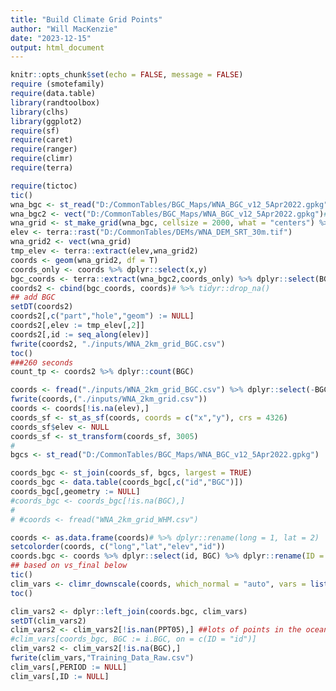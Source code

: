 ```yaml
---
title: "Build Climate Grid Points"
author: "Will MacKenzie"
date: "2023-12-15"
output: html_document
---
```


```r
knitr::opts_chunk$set(echo = FALSE, message = FALSE)
require (smotefamily)
require(data.table)
library(randtoolbox)
library(clhs)
library(ggplot2)
require(sf)
require(caret)
require(ranger)
require(climr)
require(terra)

```

```r
require(tictoc)
tic()
wna_bgc <- st_read("D:/CommonTables/BGC_Maps/WNA_BGC_v12_5Apr2022.gpkg")
wna_bgc2 <- vect("D:/CommonTables/BGC_Maps/WNA_BGC_v12_5Apr2022.gpkg")# %>% terra::project("EPSG:4326")
wna_grid <- st_make_grid(wna_bgc, cellsize = 2000, what = "centers") %>% st_transform(crs = 4326)
elev <- terra::rast("D:/CommonTables/DEMs/WNA_DEM_SRT_30m.tif") 
wna_grid2 <- vect(wna_grid)
tmp_elev <- terra::extract(elev,wna_grid2)
coords <- geom(wna_grid2, df = T)
coords_only <- coords %>% dplyr::select(x,y)
bgc_coords <- terra::extract(wna_bgc2,coords_only) %>% dplyr::select(BGC)
coords2 <- cbind(bgc_coords, coords)# %>% tidyr::drop_na()
## add BGC
setDT(coords2)
coords2[,c("part","hole","geom") := NULL]
coords2[,elev := tmp_elev[,2]]
coords2[,id := seq_along(elev)]
fwrite(coords2, "./inputs/WNA_2km_grid_BGC.csv")
toc()
###260 seconds
count_tp <- coords2 %>% dplyr::count(BGC)
```

```r
coords <- fread("./inputs/WNA_2km_grid_BGC.csv") %>% dplyr::select(-BGC)
fwrite(coords,("./inputs/WNA_2km_grid.csv"))
coords <- coords[!is.na(elev),]
coords_sf <- st_as_sf(coords, coords = c("x","y"), crs = 4326)
coords_sf$elev <- NULL
coords_sf <- st_transform(coords_sf, 3005)
#
bgcs <- st_read("D:/CommonTables/BGC_Maps/WNA_BGC_v12_5Apr2022.gpkg")

coords_bgc <- st_join(coords_sf, bgcs, largest = TRUE)
coords_bgc <- data.table(coords_bgc[,c("id","BGC")])
coords_bgc[,geometry := NULL]
#coords_bgc <- coords_bgc[!is.na(BGC),]
# 
# #coords <- fread("WNA_2km_grid_WHM.csv")

coords <- as.data.frame(coords)# %>% dplyr::rename(long = 1, lat = 2)
setcolorder(coords, c("long","lat","elev","id"))
coords.bgc <- coords %>% dplyr::select(id, BGC) %>% dplyr::rename(ID = id)
## based on vs_final below
tic()
clim_vars <- climr_downscale(coords, which_normal = "auto", vars = list_variables(), return_normal = TRUE, cache = TRUE)
toc()

clim_vars2 <- dplyr::left_join(coords.bgc, clim_vars)
setDT(clim_vars2)
clim_vars2 <- clim_vars2[!is.nan(PPT05),] ##lots of points in the ocean
#clim_vars[coords_bgc, BGC := i.BGC, on = c(ID = "id")]
clim_vars2 <- clim_vars2[!is.na(BGC),]
fwrite(clim_vars,"Training_Data_Raw.csv")
clim_vars[,PERIOD := NULL]
clim_vars[,ID := NULL]


```

```r

```

